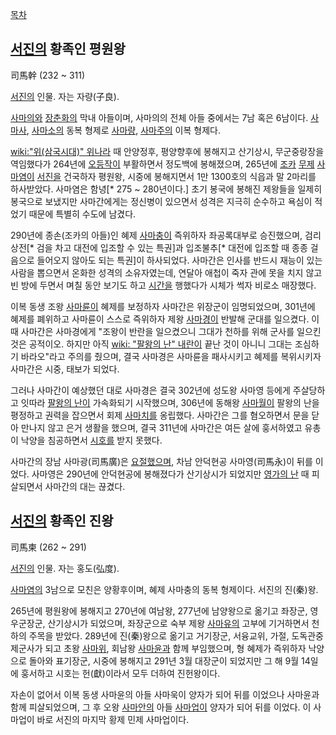 [[목차]]
== [[서진]]의 황족인 평원왕 ==
司馬幹
(232 ~ 311)

[[서진]]의 인물. 자는 자량(子良).

[[사마의]]와 [[장춘화]]의 막내 아들이며, 사마의의 전체 아들 중에서는 7남 혹은 6남이다. [[사마사]], [[사마소]]의 동복 형제로 [[사마량]], [[사마주]]의 이복 형제다.

[[wiki:"위(삼국시대)" 위나라]] 때 안양정후, 평양향후에 봉해지고 산기상시, 무군중랑장을 역임했다가 264년에 [[오등작]]이 부활하면서 정도백에 봉해졌으며, 265년에 [[조카]] [[무제]] [[사마염]]이 [[서진]]을 건국하자 평원왕, 시중에 봉해지면서 1만 1300호의 식읍과 말 2마리를 하사받았다. 사마염은 함녕[* 275 ~ 280년이다.] 초기 봉국에 봉해진 제왕들을 일제히 봉국으로 보냈지만 사마간에게는 정신병이 있으면서 성격은 지극히 순수하고 욕심이 적었기 때문에 특별히 수도에 남겼다. 

290년에 종손(조카의 아들)인 혜제 [[사마충]]이 즉위하자 좌공록대부로 승진했으며, 검리상전[* 검을 차고 대전에 입조할 수 있는 특권]과 입조불추[* 대전에 입조할 때 종종 걸음으로 들어오지 않아도 되는 특권]이 하사되었다. 사마간은 인사를 반드시 재능이 있는 사람을 뽑으면서 온화한 성격의 소유자였는데, 연달아 애첩이 죽자 관에 못을 치지 않고 빈 방에 두면서 며칠 동안 보기도 하고 [[시간]]을 행했다가 시체가 썩자 비로소 매장했다.

이복 동생 조왕 [[사마륜]]이 혜제를 보정하자 사마간은 위장군이 임명되었으며, 301년에 혜제를 폐위하고 사마륜이 스스로 즉위하자 제왕 [[사마경]]이 반발해 군대를 일으켰다. 이 때 사마간은 사마경에게 "조왕이 반란을 일으켰으니 그대가 천하를 위해 군사를 일으킨 것은 공적이오. 하지만 아직 [[wiki: "팔왕의 난" 내란]]이 끝난 것이 아니니 그대는 조심하기 바라오"라고 주의를 줬으며, 결국 사마경은 사마륜을 패사시키고 혜제를 복위시키자 사마간은 시중, 태보가 되었다.

그러나 사마간이 예상했던 대로 사마경은 결국 302년에 성도왕 사마영 등에게 주살당하고 잇따라 [[팔왕의 난]]이 가속화되기 시작했으며, 306년에 동해왕 [[사마월]]이 팔왕의 난을 평정하고 권력을 잡으면서 회제 [[사마치]]를 옹립했다. 사마간은 그를 혐오하면서 문을 닫아 만나지 않고 은거 생활을 했으며, 결국 311년에 사마간은 여든 살에 훙서하였고 유총이 낙양을 침공하면서 [[시호]]를 받지 못했다. 

사마간의 장남 사마광(司馬廣)은 [[요절]]했으며, 차남 안덕현공 사마영(司馬永)이 뒤를 이었다. 사마영은 290년에 안덕현공에 봉해졌다가 산기상시가 되었지만 [[영가의 난]] 때 피살되면서 사마간의 대는 끊겼다.

== [[서진]]의 황족인 진왕 ==
司馬柬
(262 ~ 291)

[[서진]]의 인물. 자는 홍도(弘度).

[[사마염]]의 3남으로 모친은 양황후이며, 혜제 사마충의 동복 형제이다. 서진의 진(秦)왕.

265년에 평원왕에 봉해지고 270년에 여남왕, 277년에 남양왕으로 옮기고 좌장군, 영우군장군, 산기상시가 되었으며, 좌장군으로 숙부 제왕 [[사마유]]의 고부에 기거하면서 천하의 주목을 받았다. 289년에 진(秦)왕으로 옮기고 거기장군, 서융교위, 가절, 도독관중제군사가 되고 초왕 [[사마위]], 회남왕 [[사마윤]]과 함께 부임했으며, 형 혜제가 즉위하자 낙양으로 돌아와 표기장군, 시중에 봉해지고 291년 3월 대장군이 되었지만 그 해 9월 14일에 훙서하고 시호는 헌(獻)이라서 모두 더하여 진헌왕이다.

자손이 없어서 이복 동생 사마윤의 아들 사마욱이 양자가 되어 뒤를 이었으나 사마윤과 함께 피살되었으며, 그 후 오왕 [[사마안]]의 아들 [[사마업]]이 양자가 되어 뒤를 이었다. 이 사마업이 바로 서진의 마지막 황제 민제 사마업이다.
